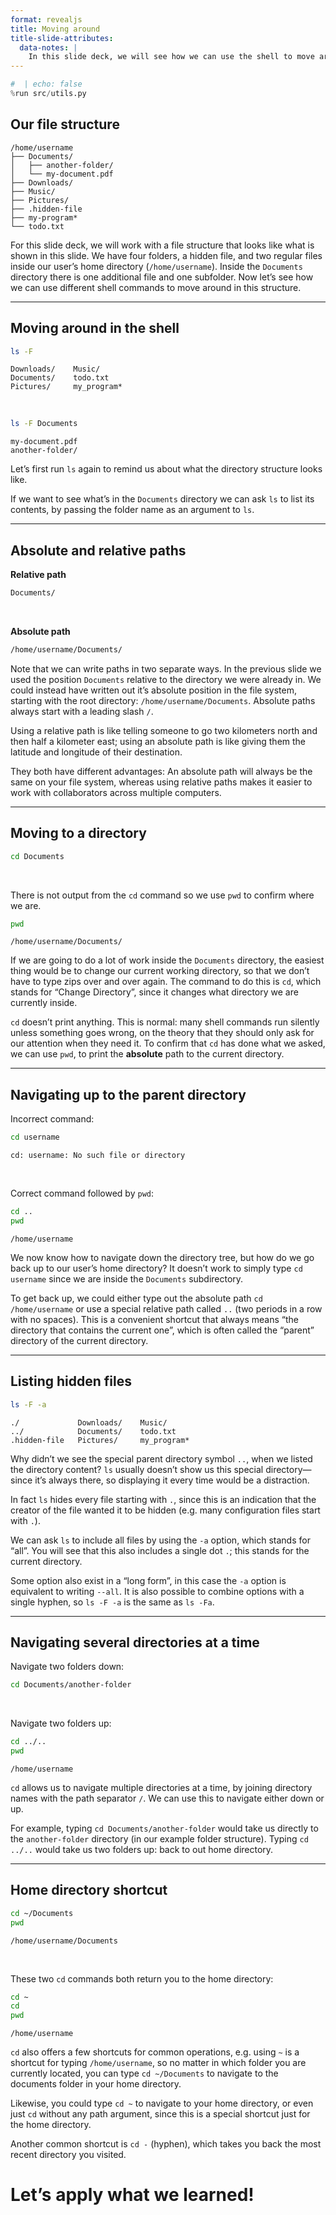 ```yaml
---
format: revealjs
title: Moving around
title-slide-attributes:
  data-notes: |
    In this slide deck, we will see how we can use the shell to move around our file system.
---
```


```python
#  | echo: false
%run src/utils.py
```

## Our file structure

```
/home/username
├── Documents/
│   ├── another-folder/
│   └── my-document.pdf
├── Downloads/
├── Music/
├── Pictures/
├── .hidden-file
├── my-program*
└── todo.txt
```


:::{.notes}
For this slide deck,
we will work with a file structure that looks like what is shown in this slide.
We have four folders, a hidden file, and two regular files
inside our user's home directory (`/home/username`).
Inside the `Documents` directory there is one additional file and one subfolder.
Now let's see how we can use different shell commands to move around in this structure.
:::

---

## Moving around in the shell

```sh
ls -F
```

```out
Downloads/    Music/
Documents/    todo.txt
Pictures/     my_program*
```

<br>

```sh
ls -F Documents
```

```out
my-document.pdf
another-folder/
```


:::{.notes}
Let's first run `ls` again to remind us about what the directory structure looks like.

If we want to see what’s in the `Documents` directory we can ask `ls` to list its contents,
by passing the folder name as an argument to `ls`.
:::

---

## Absolute and relative paths

**Relative path**

```sh
Documents/
```

<br>

**Absolute path**

```sh
/home/username/Documents/
```

:::{.notes}
Note that we can write paths in two separate ways.
In the previous slide we used the position `Documents` relative to the directory we were already in.
We could instead have written out it's absolute position in the file system,
starting with the root directory:
`/home/username/Documents`.
Absolute paths always start with a leading slash `/`.

Using a relative path is like telling someone to go two kilometers north and then half a kilometer east;
using an absolute path is like giving them the latitude and longitude of their destination.

They both have different advantages:
An absolute path will always be the same on your file system,
whereas using relative paths makes it easier to work with collaborators across multiple computers.
:::

---

## Moving to a directory

```sh
cd Documents
```

<br>

There is not output from the `cd` command so we use `pwd` to confirm where we are.

```sh
pwd
```

```out
/home/username/Documents/
```


:::{.notes}
If we are going to do a lot of work inside the `Documents` directory,
the easiest thing would be to change our current working directory,
so that we don’t have to type zips over and over again.
The command to do this is `cd`,
which stands for "Change Directory",
since it changes what directory we are currently inside.

`cd` doesn't print anything.
This is normal:
many shell commands run silently unless something goes wrong,
on the theory that they should only ask for our attention when they need it.
To confirm that `cd` has done what we asked,
we can use `pwd`,
to print the **absolute** path to the current directory.
:::

---

## Navigating up to the parent directory

Incorrect command:

```sh
cd username
```

```out
cd: username: No such file or directory
```

<br>

Correct command followed by `pwd`:

```sh
cd ..
pwd
```

```out
/home/username
```


:::{.notes}
We now know how to navigate down the directory tree,
but how do we go back up to our user's home directory?
It doesn't work to simply type `cd username` since we are inside the `Documents` subdirectory.

To get back up,
we could either type out the absolute path `cd /home/username`
or use a special relative path called `..`
(two periods in a row with no spaces).
This is a convenient shortcut that always means "the directory that contains the current one",
which is often called the "parent" directory of the current directory.
:::

---

## Listing hidden files

```sh
ls -F -a
```

```out
./             Downloads/    Music/
../            Documents/    todo.txt
.hidden-file   Pictures/     my_program*
```


:::{.notes}
Why didn't we see the special parent directory symbol `..`,
when we listed the directory content?
`ls` usually doesn't show us this special directory—since it’s always there,
so displaying it every time would be a distraction.

In fact `ls` hides every file starting with `.`,
since this is an indication that the creator of the file wanted it to be hidden
(e.g. many configuration files start with `.`).

We can ask `ls` to include all files by using the `-a` option,
which stands for "all".
You will see that this also includes a single dot `.`;
this stands for the current directory.

Some option also exist in a "long form",
in this case the `-a` option is equivalent to writing `--all`.
It is also possible to combine options with a single hyphen,
so `ls -F -a` is the same as `ls -Fa`.
:::

---

## Navigating several directories at a time

Navigate two folders down:

```sh
cd Documents/another-folder
```

<br>

Navigate two folders up:

```sh
cd ../..
pwd
```

```out
/home/username
```


:::{.notes}
`cd` allows us to navigate multiple directories at a time,
by joining directory names with the path separator `/`.
We can use this to navigate either down or up.

For example,
typing `cd Documents/another-folder`
would take us directly to the `another-folder` directory
(in our example folder structure).
Typing `cd ../..`
would take us two folders up:
back to out home directory.
:::

---

## Home directory shortcut

```sh
cd ~/Documents
pwd
```

```out
/home/username/Documents
```

<br>

These two `cd` commands both return you to the home directory:

```sh
cd ~
cd
pwd
```

```out
/home/username
```


:::{.notes}
`cd` also offers a few shortcuts for common operations,
e.g. using `~` is a shortcut for typing `/home/username`,
so no matter in which folder you are currently located,
you can type `cd ~/Documents` to navigate to the documents folder in your home directory.

Likewise, you could type `cd ~` to navigate to your home directory,
or even just `cd` without any path argument,
since this is a special shortcut just for the home directory.

Another common shortcut is `cd -` (hyphen),
which takes you back the most recent directory you visited.
:::


# Let’s apply what we learned!